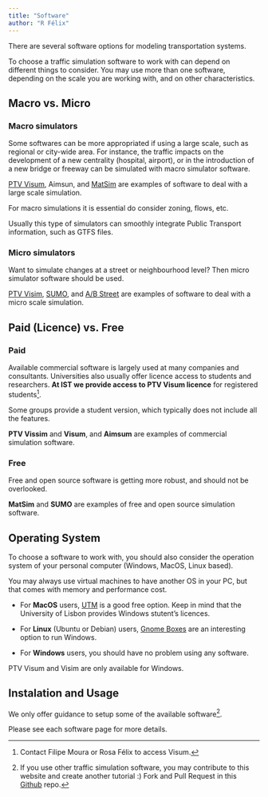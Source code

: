 ```yaml
---
title: "Software"
author: "R Félix"
---
```


There are several software options for modeling transportation systems.

To choose a traffic simulation software to work with can depend on different things to consider. You may use more than one software, depending on the scale you are working with, and on other characteristics.

## Macro vs. Micro 

### Macro simulators

Some softwares can be more appropriated if using a large scale, such as regional or city-wide area. For instance, the traffic impacts on the development of a new centrality (hospital, airport), or in the introduction of a new bridge or freeway can be simulated with macro simulator software.

[PTV Visum](visum.qmd), Aimsun, and [MatSim](matsim.qmq) are examples of software to deal with a large scale simulation.

For macro simulations it is essential do consider zoning, flows, etc.

Usually this type of simulators can smoothly integrate Public Transport information, such as GTFS files.

### Micro simulators

Want to simulate changes at a street or neighbourhood level? Then micro simulator software should be used.

[PTV Visim](vissim.qmd), [SUMO](sumo.qmd), and [A/B Street](https://a-b-street.github.io/docs/software/abstreet.html) are examples of software to deal with a micro scale simulation.

## Paid (Licence) vs. Free

### Paid

Available commercial software is largely used at many companies and consultants. Universities also usually offer licence access to students and researchers. **At IST we provide access to PTV Visum licence** for registered students[^1].

[^1]: Contact Filipe Moura or Rosa Félix to access Visum.

Some groups provide a student version, which typically does not include all the features.

**PTV Vissim** and **Visum**, and **Aimsum** are examples of commercial simulation software.

### Free

Free and open source software is getting more robust, and should not be overlooked.

**MatSim** and **SUMO** are examples of free and open source simulation software.

## Operating System {#operating-system}

To choose a software to work with, you should also consider the operation system of your personal computer (Windows, MacOS, Linux based).

You may always use virtual machines to have another OS in your PC, but that comes with memory and performance cost.

-   For **MacOS** users, [UTM](https://getutm.app/) is a good free option. Keep in mind that the University of Lisbon provides Windows stutent's licences.

-   For **Linux** (Ubuntu or Debian) users, [Gnome Boxes](https://apps.gnome.org/Boxes/) are an interesting option to run Windows.

-   For **Windows** users, you should have no problem using any software.

PTV Visum and Visim are only available for Windows.

## Instalation and Usage

We only offer guidance to setup some of the available software[^2].

[^2]: If you use other traffic simulation software, you may contribute to this website and create another tutorial :) Fork and Pull Request in this [Github](https://github.com/U-Shift/Traffic-Simulation-Models) repo.

Please see each software page for more details.
